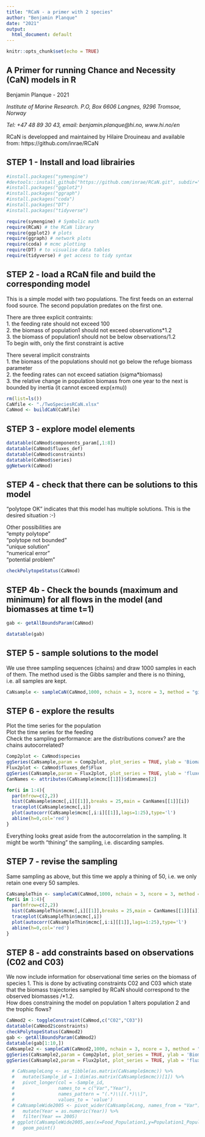 ```yaml
---
title: "RCaN - a primer with 2 species"
author: "Benjamin Planque"
date: "2021"
output: 
  html_document: default
---
```


```r
knitr::opts_chunk$set(echo = TRUE)
```

## A Primer for running Chance and Necessity (CaN) models in R

Benjamin Planque - 2021

*Institute of Marine Research. P.O, Box 6606 Langnes, 9296 Tromsoe, Norway*

*Tel: +47 48 89 30 43, email: benjamin.planque@hi.no, www.hi.no/en*

RCaN is developped and maintained by Hilaire Drouineau and available from:
https://github.com/inrae/RCaN

## STEP 1 - Install and load librairies

```r
#install.packages("symengine")
#devtools::install_github("https://github.com/inrae/RCaN.git", subdir="RCaN")
#install.packages("ggplot2")
#install.packages("ggraph")
#install.packages("coda")
#install.packages("DT")
#install.packages("tidyverse")

require(symengine) # Symbolic math
require(RCaN) # the RCaN library
require(ggplot2) # plots
require(ggraph) # network plots
require(coda) # mcmc plotting
require(DT) # to visualise data tables
require(tidyverse) # get access to tidy syntax
```

## STEP 2 - load a RCaN file and build the corresponding model

This is a simple model with two populations. The first feeds on an external food source. The second population predates on the first one.

There are three explicit contraints:<br>
1. the feeding rate should not exceed 100 <br>
2. the biomass of population1 should not exceed observations*1.2 <br>
3. the biomass of population1 should not be below observations/1.2 <br>
To begin with, only the first constraint is active

There several implicit constraints <br>
1. the biomass of the populations should not go below the refuge biomass parameter <br>
2. the feeding rates can not exceed satiation (sigma*biomass) <br>
3. the relative change in population biomass from one year to the next is bounded by inertia (it cannot exceed exp(±mu))


```r
rm(list=ls())
CaNfile <- "./TwoSpeciesRCaN.xlsx"
CaNmod <- buildCaN(CaNfile)

```

## STEP 3 - explore model elements

```r
datatable(CaNmod$components_param[,1:8])
datatable(CaNmod$fluxes_def)
datatable(CaNmod$constraints)
datatable(CaNmod$series)
ggNetwork(CaNmod)
```

## STEP 4 - check that there can be solutions to this model
"polytope OK" indicates that this model has multiple solutions. This is the desired situation :-)

Other possibilities are  <br>
"empty polytope"  <br>
"polytope not bounded" <br> 
"unique solution"  <br>
"numerical error"  <br>
"potential problem" 

```r
checkPolytopeStatus(CaNmod)
```
## STEP 4b - Check the bounds (maximum and minimum) for all flows in the model (and biomasses at time t=1)
```r
gab <- getAllBoundsParam(CaNmod)
```
```r
datatable(gab)
```

## STEP 5 - sample solutions to the model
We use three sampling sequences (chains) and draw 1000 samples in each of them. The method used is the Gibbs sampler and there is no thining, i.e. all samples are kept.
```r
CaNsample <- sampleCaN(CaNmod,1000, nchain = 3, ncore = 3, method = "gibbs")
```
## STEP 6 - explore the results
Plot the time series for the population <br>
Plot the time series for the feeding <br>
Check the sampling performance: are the distributions convex? are the chains autocorrelated?
```r
Comp2plot <- CaNmod$species
ggSeries(CaNsample,param = Comp2plot, plot_series = TRUE, ylab = 'Biomasses (1000t)')
Flux2plot <- CaNmod$fluxes_def$Flux
ggSeries(CaNsample,param = Flux2plot, plot_series = TRUE, ylab = 'fluxes (1000t/year)')
CanNames <- attributes(CaNsample$mcmc[[1]])$dimnames[2]

for(i in 1:4){
  par(mfrow=c(2,2))
  hist(CaNsample$mcmc[,i][[1]],breaks = 25,main = CanNames[[1]][i])
  traceplot(CaNsample$mcmc[,i])
  plot(autocorr(CaNsample$mcmc[,i:i][[1]],lags=1:25),type='l')
  abline(h=0,col='red')
}
```

Everything looks great aside from the autocorrelation in the sampling. It might be worth "thining" the sampling, i.e. discarding samples.

## STEP 7 - revise the sampling
Same sampling as above, but this time we apply a thining of 50, i.e. we only retain one every 50 samples.
```r
CaNsampleThin <- sampleCaN(CaNmod,1000, nchain = 3, ncore = 3, method = "gibbs", thin = 50)
for(i in 1:4){
  par(mfrow=c(2,2))
  hist(CaNsampleThin$mcmc[,i][[1]],breaks = 25,main = CanNames[[1]][i])
  traceplot(CaNsampleThin$mcmc[,i])
  plot(autocorr(CaNsampleThin$mcmc[,i:i][[1]],lags=1:25),type='l')
  abline(h=0,col='red')
}
```

## STEP 8 - add constraints based on observations (C02 and C03)
We now include information for observational time series on the biomass of species 1. 
This is done by activating constraints C02 and C03 which state that the biomass trajectories sampled by RCaN should correspond to the observed biomasses /*1.2. <br>
How does constraining the model on population 1 alters population 2 and the trophic flows?


```r
CaNmod2 <- toggleConstraint(CaNmod,c("C02","C03"))
datatable(CaNmod2$constraints)
checkPolytopeStatus(CaNmod2)
gab <- getAllBoundsParam(CaNmod2)
datatable(gab[1:10,])
CaNsample2 <- sampleCaN(CaNmod2,1000, nchain = 3, ncore = 3, method = "gibbs", thin = 50)
ggSeries(CaNsample2,param = Comp2plot, plot_series = TRUE, ylab = 'Biomasses (1000t)')
ggSeries(CaNsample2,param = Flux2plot, plot_series = TRUE, ylab = 'fluxes (1000t/year)')
```

```r
  # CaNsampleLong <- as_tibble(as.matrix(CaNsample$mcmc)) %>%
  #   mutate(Sample_id = 1:dim(as.matrix(CaNsample$mcmc))[1]) %>%
  #   pivot_longer(col = -Sample_id,
  #                names_to = c("Var","Year"),
  #                names_pattern = "(.*)\\[(.*)\\]",
  #                values_to = 'value')
  # CaNsampleWide2005 <- pivot_wider(CaNsampleLong, names_from = "Var") %>%
  #   mutate(Year = as.numeric(Year)) %>%
  #   filter(Year == 2005)
  # ggplot(CaNsampleWide2005,aes(x=Food_Population1,y=Population1_Population2)) +
  #   geom_point()
```
